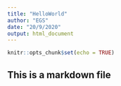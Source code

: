 ```yaml
---
title: "HelloWorld"
author: "EGS"
date: "20/9/2020"
output: html_document
---
```


```r
knitr::opts_chunk$set(echo = TRUE)
```



## This is a markdown file 

